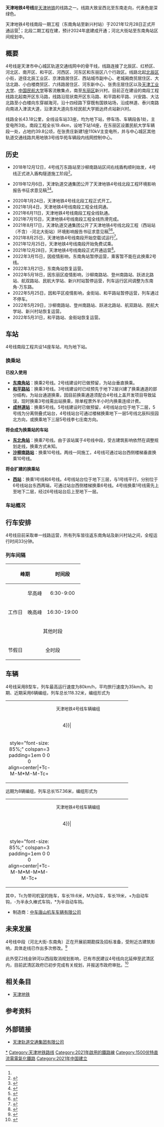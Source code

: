 {{noteTA
|G1=Transport}}
{{Infobox rail system-route
| name        = 天津地铁4号线
| color       = {{天津轨道交通颜色|4}}
| logo        = Tianjin Metro Line 4 icon.svg
| logo_width  = 
| image       = Construction site of Minhangdaxue Station (20211017152552).jpg
| image_width = 265px
| image_alt   = 
| caption     = 建设中的[[民航大学站|民航大学站]]（2021年10月摄）
| locale      = {{CHN}}[[天津市|天津市]][[南开区|南开区]]、[[和平区_(天津市)|和平区]]、[[河东区_(天津市)|河东区]]、[[东丽区|东丽区]]（南段）
| type        = [[地铁|地铁]]
| system      = [[天津地铁|天津地铁]]
| status      = 运营中
| start       = {{站|东南角}}（南段）
| end         = {{站|新兴村}}
| routes      = 
| character   = 地下
| linelength  = {{convert|19.4|km|mi|abbr=on}}（南段）
| tracklength =
| speed       = 最高80公里/小時
| tracks      = 2条
| stations    = 14座（南段）
| gauge       = {{标准轨}}
| minradius   = 300米
| maxgrade    = 30‰
| elevation   = 
| electrification = [[直流电|DC]] 1500[[伏特|V]]，[[接触网供电|接触网]]<ref>{{Cite web |url=http://www.sdpc.gov.cn/xmsphz/t20120905_503839.htm |title=天津市地铁5、6号线调整及6号线延伸线工程可行性研究报告通过批准 |access-date=2016-03-15 |archive-date=2013-05-28 |archive-url=https://web.archive.org/web/20130528001655/http://www.sdpc.gov.cn/xmsphz/t20120905_503839.htm |dead-url=no }}</ref>
| block_signal = 
| signalling  = 
| depot       = [[民航大学车辆段|民航大学车辆段]]<br>[[小街停车场|小街停车场]]（北段）
| stock       = 
| fleet_size  = 6节[[城市轨道交通列车车型#中国大陆|B<small>2</small>型车]]
| open    = {{Start date and age|2021|12|28}}（南段）<ref name=jwb201910>{{cite web|url=http://epaper.jwb.com.cn/jwb/h5/html5/2019-10/16/content_15353_1716398.htm|title=地铁4号线8号线计划开通时间公布|date=2019-10-16|work=今晚报|access-date=2019-10-17|archive-date=2019-10-17|archive-url=https://web.archive.org/web/20191017120252/http://epaper.jwb.com.cn/jwb/h5/html5/2019-10/16/content_15353_1716398.htm|dead-url=no}}</ref>
| lastextension = 
| close       = 
| daily_ridership = 
| owner       = [[天津城市基础设施建设投资集团|天津城市基础设施建设投资集团]]
| operator    = 中国中铁联合体
| website     =
| map         = {{天津地铁4号线RDT}}
| map_state   = collapsed
}}
'''天津地铁4号线'''是[[天津地铁|天津地铁]]的线路之一。线路大致呈西北至东南走向，代表色是深绿色。

天津地铁4号线南段一期工程（东南角站至新兴村站）于2021年12月28日正式开通运营<ref name=jwb201910 />；北段二期工程在建，预计2024年底建成开通；河北大街站至东南角站区间规划中。

== 概要 ==
4号线是天津市中心城区轨道交通线网中的骨干线，线路连接了北辰区、红桥区、河北区、南开区、和平区、河西区、河东区和东丽区八个行政区。线路北起[[北辰区|北辰区]]小街，途径北辰工业区、京津路居住区、西站城市副中心、老城厢商贸居住区、大沽北路、小白楼商贸区、六纬路居住区、河东新中心、张贵庄居住区以及[[天津工业大学|天津工业大学]]、[[中国民航大学|中国民航大学]]等客流散集点，南至[[东丽区|东丽区]]新兴村。目前正在建设的南段工程线路北起南开区东马路，线路沿现状南开区东马路、和平路和平路、兴安路、大沽北路至小白楼向东穿越海河，沿十四经路下穿既有国铁站场，沿成林道、泰兴南路向南进入津滨大道，沿津滨大道向东经民航大学抵达终点站新兴村。

线路全长43.18公里，全线设车站33座，均为地下站，停车场、车辆段各1处，主变电所3处。南段工程全长19.4km，设地下站14座，在东丽区设置民航大学车辆段一处，占地约39.8公顷，在张贵庄新建1座110kV主变电所，并与中心城区其他轨道交通线路共用地铁3号线华苑车辆段内线网控制中心。

== 历史 ==
*2018年12月12日，4号线万东路站至沙柳南路站区间右线盾构顺利始发，4号线正式进入盾构隧道施工阶段<ref>{{cite news | title = 市政工程公司天津地铁4号线8标东兴路站--张贵庄站 | publisher = 中煤三建天津有限公司 | date = 2018-12-12 | url = http://www.zmtjgs.com/News/9/1481.html | accessdate = 2018-12-14 | language = zh | archive-date = 2021-01-17 | archive-url = https://web.archive.org/web/20210117115252/http://www.zmtjgs.com/News/9/1481.html | dead-url = no }}</ref>。

*2019年12月6日，天津轨道交通集团公开了天津地铁4号线北段工程环境影响报告书征求意见稿<ref>{{cite web |title=天津地铁4号线北段工程环境影响报告书征求意见稿信息公开 |url=http://www.tjgdjt.com/touzi/content_25416.htm |website=天津轨道交通集团 |date=2019-12-06 |accessdate=2019-12-06 |archive-date=2021-01-18 |archive-url=https://web.archive.org/web/20210118123910/http://www.tjgdjt.com/touzi/content_25416.htm |dead-url=no }}</ref><ref>{{cite web |title=天津地铁4号线北段工程环境影响报告书（征求意见稿） |url=http://www.tjgdjt.com/touzi/img/site2/20191206/509a4c2c56e11f54354f01.pdf |website=天津轨道交通集团 |date=2019-12-06 |accessdate=2019-12-06 |archive-date=2021-01-17 |archive-url=https://web.archive.org/web/20210117120208/http://www.tjgdjt.com/touzi/img/site2/20191206/509a4c2c56e11f54354f01.pdf |dead-url=no }}</ref>。

*2020年1月24日，天津地铁4号线北段工程正式开工。
*2021年1月4日，天津地铁4号线南段工程全线洞通。
*2021年6月11日，天津地铁4号线南段工程全线轨通。
*2021年7月15日，天津地铁4号线南段工程全线热滑完成。
*2021年8月17日，天津轨道交通集团公开了天津地铁4号线北段工程（西站站（不含）-河北大街站）环境影响报告书征求意见稿<ref>{{cite web |title=天津市地铁4号线北段工程（西站站（不含）-河北大街站）环境影响报告书征求意见稿信息公开 |url=http://www.tjgdjt.com/xinwen/content_35312.htm |website=天津轨道交通集团 |date=2021-08-17 |accessdate=2021-08-17 |archive-date=2021-08-26 |archive-url=https://web.archive.org/web/20210826130134/http://www.tjgdjt.com/xinwen/content_35312.htm |dead-url=no }}</ref><ref>{{cite web|title=天津地铁4号线北段工程（西站站（不含）-河北大街站）环境影响报告书（征求意见稿）|url=http://www.tjgdjt.com/xinwen/img/site2/20210817/509a4c2c56e122855dfb01.pdf|website=天津轨道交通集团|date=2021-08-17|accessdate=2021-08-17|archive-date=2021-08-26|archive-url=https://web.archive.org/web/20210826130135/http://www.tjgdjt.com/xinwen/img/site2/20210817/509a4c2c56e122855dfb01.pdf|dead-url=no}}</ref>。
*2021年8月25日，天津地铁4号线南段开始空载试运行<ref>{{cite web |title=地铁4号线6号线开启空载试运行 |url=http://news.enorth.com.cn/system/2021/08/26/051762218.shtml |accessdate=2021-08-26}}</ref>。
*2021年12月25日，天津地铁4号线南段开始免费试乘。
*2021年12月28日，天津地铁4号线南段正式开通运营<ref>{{cite web |title=官宣！12月28日天津这两条地铁线路开通运营 |url=http://news.enorth.com.cn/system/2021/12/26/052187413.shtml |website=北方网 |accessdate=2021-12-26 |archive-date=2021-12-26 |archive-url=https://web.archive.org/web/20211226173836/http://news.enorth.com.cn/system/2021/12/26/052187413.shtml }}</ref>。
*2022年3月15日，因疫情影响，东南角站暂停运营，乘客暂不能在此换乘2号线。
*2022年3月21日，东南角站恢复运营。
*2022年5月18日，因东丽区疫情影响，沙柳南路站、登州南路站、跃进北路站、航双路站、民航大学站、新兴村站暂停运营，列车运行区间调整为东南角-万东路。
*2022年5月25日，因和平区疫情影响，金街站、和平路站暂停运营，列车通过不停车。
*2022年5月29日，沙柳南路站、登州南路站、跃进北路站、航双路站、民航大学站、新兴村站恢复运营。
*2022年5月31日，和平路站、金街站恢复运营。

== 车站 ==
4号线南段工程共设14座车站，均为地下站。
=== 换乘站 ===
'''已投入使用'''
* '''[[东南角站|东南角站]]'''：换乘2号线。2号线建设时已做预留，为站台垂直换乘。
* '''[[和平路站_(天津地铁)|和平路站]]'''：换乘3号线。3号线建设时已经预先于地下2层兴建了换乘通道的部分结构，为站台通道换乘，因目前换乘通道须配合4号线上盖开发项目导致延误，现时换乘3号线需出站换乘，除单程票外半小时内换乘连续计费。
* '''[[成林道站|成林道站]]'''：换乘5号线。5号线建设时已做预留，4号线站台位于地下二层，5号线为分离侧叠式站台，4号线站台可通过楼梯换乘地下一层5号线北辰科技园北方向，或换乘地下三层5号线李七庄南方向。

'''将会成为换乘站的车站'''
* '''[[东北角站|东北角站]]'''：换乘7号线。由于该站属于4号线中段，受古建筑影响依然在调整规划走线，换乘方式未知。
* '''[[沙柳南路站|沙柳南路站]]'''：换乘10号线。两线一同施工，4号线可通过站台西侧楼梯垂直换乘10号线。

'''将会扩建的换乘站'''
* '''[[西站站|西站]]'''：换乘1号线和6号线。4号线站台位于地下三层，与1号线平行，分别位于6号线站台东西两端，可通过站台西侧楼梯换乘6号线。4号线换乘1号线需先上至地下二层，经过6号线站台后上至地下一层。

=== 车站概况 ===
{{Panorama
|image = File:Tianjin_Metro_Map_Line4.svg
|fullwidth = 2366
|fullheight = 725
|height = 240
}}
{{天津地铁4号线车站列表}}

== 行车安排 ==
4号线目前采取单一线路运营，所有列车皆往返东南角站及新兴村站之间，全程运行时间33分钟。
=== 列车间隔 ===
{| class="wikitable" border="1" align="center"
|-
! colspan=2| 峰期
!  时间段
!  行车间隔
|-
!  rowspan=3|工作日
| align="center"| 早高峰
| align="center"| 6:30-9:00
| align="center"| 最小4分30秒，平均5分30秒
|-
| align="center"| 晚高峰
| align="center"| 16:30-19:00
| align="center"| 最小4分30秒，平均5分30秒
|-
| colspan=2 align="center"| 其他时段
| align="center"| 6-8分钟
|-
! 节假日
| colspan=2 align="center"| 全时段
| align="center"| 5-8分钟
|}

==车辆==
4号线采用B型车，列车最高运行速度为80km/h，平均旅行速度为35km/h。初期、近期采用6辆编组，列车总长118.32米，编组形式为
{| style="background-color:#fff;border:1px solid #999;margin:0.5em auto;width:60%;"
|-
|style="font-size: 80%;" width="20%" valign=top align=center|
|style="font-size: 85%;" width="40%" valign=top align=center|天津地铁4号线车辆编组
|style="font-size: 80%;" width="20%" valign=top align=center|
|-
|height=5px colspan=3 bgcolor={{天津地铁标志色|4}}|
|-
|style="font-size: 85%;" colspan=3 padding=1em 0 0 0 align=center|+Tc-M-M*M-M-Tc+
|}
远期为8辆编组，列车总长157.36米，编组形式为
{| style="background-color:#fff;border:1px solid #999;margin:0.5em auto;width:80%;"
|-
|style="font-size: 80%;" width="20%" valign=top align=center|
|style="font-size: 85%;" width="40%" valign=top align=center|天津地铁4号线车辆编组
|style="font-size: 80%;" width="20%" valign=top align=center|
|-
|height=5px colspan=3 bgcolor={{天津地铁标志色|4}}|
|-
|style="font-size: 85%;" colspan=3 padding=1em 0 0 0 align=center|+Tc-M-M*M-M*M-M-Tc+
|}
其中，Tc为带司机室的拖车，车长19.6米，M为动车，车长19米，+为自动车钩，-为半永久棒式车钩，*为半自动车钩。
* 制造商：[[中车唐山机车车辆有限公司|中车唐山机车车辆有限公司]]

== 未来发展 ==
{{TJ Future infrastructure}}{{future public transportation}}
4号线中段（河北大街-东南角）正在开展前期勘探及招标准备，受附近古建筑影响，具体走线已作出多次修改。<ref>{{Cite web|title=地铁4号线西站~东北角调整方案|url=http://zw.enorth.com.cn/gov_open/4259576.html|access-date=2021-12-08|author=政民零距离|date=2019-12-17}}</ref>

此外受Z2线金钟河以西段取消规划影响，已有市民建议4号线向北延伸至武清区内，目前武清区政府已初步完成有关规划，并报送市政府审批。<ref>{{Cite web|title=建议争取地铁4号线北段延伸至杨村|url=http://ms.enorth.com.cn/system/2020/04/26/050079212.shtml|access-date=2021-12-08|author=政民零距离|date=2020-04-26|archive-date=2021-12-08|archive-url=https://web.archive.org/web/20211208110615/http://ms.enorth.com.cn/system/2020/04/26/050079212.shtml}}</ref>

== 相关条目 ==
* [[天津地铁|天津地铁]]

== 参考资料 ==
{{reflist}}

== 外部链接 ==
* [https://web.archive.org/web/20181109144905/http://www.tjgdjt.com/ 天津轨道交通集团有限公司]

{{天津地铁4号线}}
{{天津轨道交通}}
{{天津轨道交通车站列表}}

[[Category:天津地铁4号线|*]]
[[Category:天津地铁路线|Category:天津地铁路线]]
[[Category:2021年啟用的鐵路線|Category:2021年啟用的鐵路線]]
[[Category:1500伏特直流電電氣化鐵路|Category:1500伏特直流電電氣化鐵路]]
[[Category:2021年中国建立|Category:2021年中国建立]]